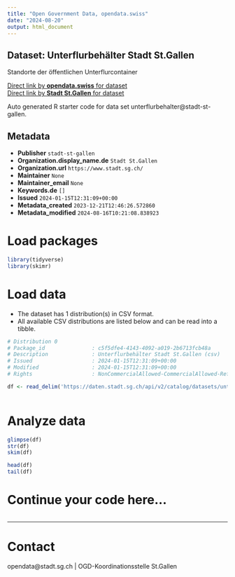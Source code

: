 ```yaml
---
title: "Open Government Data, opendata.swiss"
date: "2024-08-20"
output: html_document
---
```


## Dataset: Unterflurbehälter Stadt St.Gallen

Standorte der öffentlichen Unterflurcontainer

[Direct link by **opendata.swiss** for dataset](https://opendata.swiss/de/dataset/unterflurbehalter)<br>
[Direct link by **Stadt St.Gallen** for dataset](https://daten.stadt.sg.ch/explore/dataset/unterflurbehalter/)

Auto generated R starter code for data set unterflurbehalter@stadt-st-gallen.

## Metadata

- **Publisher** `stadt-st-gallen`
- **Organization.display_name.de** `Stadt St.Gallen`
- **Organization.url** `https://www.stadt.sg.ch/`
- **Maintainer** `None`
- **Maintainer_email** `None`
- **Keywords.de** `[]`
- **Issued** `2024-01-15T12:31:09+00:00`
- **Metadata_created** `2023-12-21T12:46:26.572860`
- **Metadata_modified** `2024-08-16T10:21:08.838923`


# Load packages

```r

library(tidyverse)
library(skimr)

```

# Load data

-   The dataset has 1 distribution(s) in CSV format.
-   All available CSV distributions are listed below and can be read into a tibble.

```r

# Distribution 0
# Package_id               : c5f5dfe4-4143-4092-a019-2b6713fcb48a
# Description              : Unterflurbehälter Stadt St.Gallen (csv)
# Issued                   : 2024-01-15T12:31:09+00:00
# Modified                 : 2024-01-15T12:31:09+00:00
# Rights                   : NonCommercialAllowed-CommercialAllowed-ReferenceRequired

df <- read_delim('https://daten.stadt.sg.ch/api/v2/catalog/datasets/unterflurbehalter/exports/csv?use_labels=true')



```

# Analyze data

```r

glimpse(df)
str(df)
skim(df)

head(df)
tail(df)

```

# Continue your code here...

```r

```

------------------------------------------------------------------------

# Contact

opendata@stadt.sg.ch | OGD-Koordinationsstelle St.Gallen
